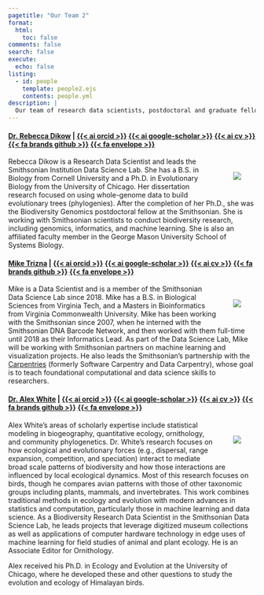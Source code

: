 ```yaml
---
pagetitle: "Our Team 2"
format:
  html:
    toc: false
comments: false
search: false
execute:
  echo: false
listing:
  - id: people
    template: people2.ejs
    contents: people.yml
description: |
  Our team of research data scientists, postdoctoral and graduate fellows, academic interns, and research associates
---
```


#### [**Dr. Rebecca Dikow**](rebecca/index.qmd) |  [{{< ai orcid >}}](https://orcid.org/0000-0001-9668-3683) [{{< ai google-scholar >}}](https://scholar.google.com/citations?user=gBRB_OkAAAAJ&hl=en&oi=ao) [{{< ai cv >}}]() [{{< fa brands github >}}](https://github.com/rdikow) [{{< fa envelope >}}](mailto:dikowr@si.edu)  

::: {.content-container}
::: {.header-block}

<div>
  <div style="float: right; position: relative; top: 0px; padding: 30px;">
  ![](images/headshots/Rebecca.jpeg)
  </div>

Rebecca Dikow is a Research Data Scientist and leads the Smithsonian Institution Data Science Lab. She has a B.S. in Biology from Cornell University and a Ph.D. in Evolutionary Biology from the University of Chicago. Her dissertation research focused on using whole-genome data to build evolutionary trees (phylogenies). After the completion of her Ph.D., she was the Biodiversity Genomics postdoctoral fellow at the Smithsonian. She is working with Smithsonian scientists to conduct biodiversity research, including genomics, informatics, and machine learning. She is also an affiliated faculty member in the George Mason University School of Systems Biology.

</div>
:::
:::


#### [**Mike Trizna**](mike/index.qmd) |  [{{< ai orcid >}}](https://orcid.org/0000-0002-0537-8382) [{{< ai google-scholar >}}](https://scholar.google.com/citations?user=dBG05GYAAAAJ&hl=en&oi=sra) [{{< ai cv >}}]() [{{< fa brands github >}}](https://github.com/miketrizna) [{{< fa envelope >}}](mailto:triznam@si.edu)

::: {.content-container}
::: {.header-block}
<div>
  <div style="float: right; position: relative; top: 0px; padding: 30px;">
  ![](images/headshots/Mike.jpeg)
  </div>

Mike is a Data Scientist and is a member of the Smithsonian Data Science Lab since 2018. Mike has a B.S. in Biological Sciences from Virginia Tech, and a Masters in Bioinformatics from Virginia Commonwealth University. Mike has been working with the Smithsonian since 2007, when he interned with the Smithsonian DNA Barcode Network, and then worked with them full-time until 2018 as their Informatics Lead. As part of the Data Science Lab, Mike will be working with Smithsonian partners on machine learning and visualization projects. He also leads the Smithsonian's partnership with the [Carpentries](https://carpentries.org/) (formerly Software Carpentry and Data Carpentry), whose goal is to teach foundational computational and data science skills to researchers.
</div>
:::
::: 

#### [**Dr. Alex White**](alex/index.qmd) |  [{{< ai orcid >}}](https://orcid.org/0000-0002-9708-2406) [{{< ai google-scholar >}}](https://scholar.google.dk/citations?user=YkggDqgAAAAJ&hl=en) [{{< ai cv >}}]() [{{< fa brands github >}}](https://github.com/aewhite100) [{{< fa envelope >}}](mailto:whiteae@si.edu)

::: {.content-container}
::: {.header-block}

<div>
  <div style="float: right; position: relative; top: 0px; padding: 30px;">
  ![](images/headshots/Alex.png)
  </div>

Alex White’s areas of scholarly expertise include statistical modeling in biogeography, quantitative ecology, ornithology, and community phylogenetics. Dr. White’s research focuses on how ecological and evolutionary forces (e.g., dispersal, range expansion, competition, and speciation) interact to mediate broad scale patterns of biodiversity and how those interactions are influenced by local ecological dynamics. Most of this research focuses on birds, though he compares avian patterns with those of other taxonomic groups including plants, mammals, and invertebrates. This work combines traditional methods in ecology and evolution with modern advances in statistics and computation, particularly those in machine learning and data science. As a Biodiversity Research Data Scientist in the Smithsonian Data Science Lab, he leads projects that leverage digitized museum collections as well as applications of computer hardware technology in edge uses of machine learning for field studies of animal and plant ecology. He is an Associate Editor for Ornithology.

Alex received his Ph.D. in Ecology and Evolution at the University of Chicago, where he developed these and other questions to study the evolution and ecology of Himalayan birds.
</div>
:::
:::



::: {#gallery .column-page}
:::




